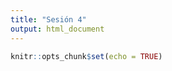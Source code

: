 ```yaml
---
title: "Sesión 4"
output: html_document
---
```


```r
knitr::opts_chunk$set(echo = TRUE)
```
